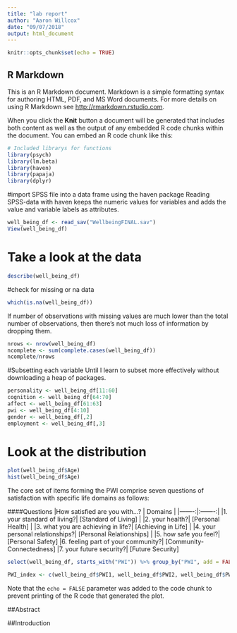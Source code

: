 ```yaml
---
title: "lab report"
author: "Aaron Willcox"
date: "09/07/2018"
output: html_document
---
```


```r
knitr::opts_chunk$set(echo = TRUE)
```

## R Markdown

This is an R Markdown document. Markdown is a simple formatting syntax for authoring HTML, PDF, and MS Word documents. For more details on using R Markdown see <http://rmarkdown.rstudio.com>.

When you click the **Knit** button a document will be generated that includes both content as well as the output of any embedded R code chunks within the document. You can embed an R code chunk like this:


```r
# Included librarys for functions
library(psych)
library(lm.beta)
library(haven)
library(papaja)
library(dplyr)
```

#import SPSS file into a data frame using the haven package
Reading SPSS-data with haven keeps the numeric values for variables and adds the value and variable labels as attributes. 

```r

well_being_df <- read_sav("WellbeingFINAL.sav")
View(well_being_df)
```

# Take a look at the data
```r
describe(well_being_df)
```

#check for missing or na data
```r
which(is.na(well_being_df))
```


If number of observations with missing values are much lower than the total number of observations, then there’s not much loss of information by dropping them. 
```r
nrows <- nrow(well_being_df)
ncomplete <- sum(complete.cases(well_being_df))
ncomplete/nrows
```


#Subsetting each variable
Until I learn to subset more effectively without downloading a heap of packages. 
```r
personality <- well_being_df[11:60]
cognition <- well_being_df[64:70]
affect <- well_being_df[61:63]
pwi <- well_being_df[4:10]
gender <- well_being_df[,2]
employment <- well_being_df[,3]
```

# Look at the distribution 
```r
plot(well_being_df$Age)
hist(well_being_df$Age)
```

The core set of items forming the PWI comprise seven questions of satisfaction with specific life domains as follows:

####Questions
|How satisfied are you with...? | Domains |
|-------:|:-------:|
|1. your standard of living?| [Standard of Living] |
|2. your health?| [Personal Health] |
|3. what you are achieving in life?| [Achieving in Life] |
|4. your personal relationships?|  [Personal Relationships] |
|5. how safe you feel?| [Personal Safety]
|6. feeling part of your community?| [Community-Connectedness]
|7. your future security?|  [Future Security]

 
  

```r
select(well_being_df, starts_with("PWI")) %>% group_by("PWI", add = FALSE)
```


```r
PWI_index <- c(well_being_df$PWI1, well_being_df$PWI2, well_being_df$PWI3, well_being_df$PWI4, well_being_df$PWI5) %>% mean(PWI_index * 10)
```



Note that the `echo = FALSE` parameter was added to the code chunk to prevent printing of the R code that generated the plot.

##Abstract

##Introduction